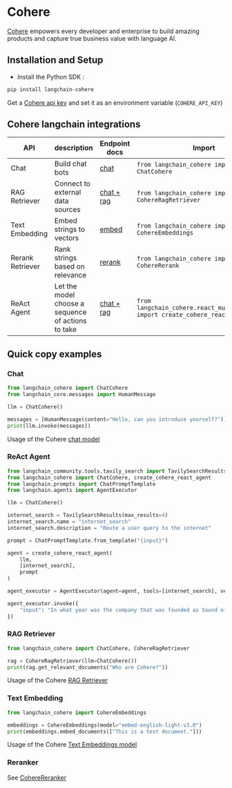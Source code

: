 # Cohere

[Cohere](https://cohere.com/) empowers every developer and enterprise to build amazing products and capture true business value with language AI.

## Installation and Setup
- Install the Python SDK :
```bash
pip install langchain-cohere
```

Get a [Cohere api key](https://dashboard.cohere.ai/) and set it as an environment variable (`COHERE_API_KEY`)

## Cohere langchain integrations

|API|description|Endpoint docs|Import|Example usage|
|---|---|---|---|---|
|Chat|Build chat bots|[chat](https://docs.cohere.com/reference/chat)|`from langchain_cohere import ChatCohere`|[cohere.ipynb](/docs/integrations/chat/cohere)|
|RAG Retriever|Connect to external data sources|[chat + rag](https://docs.cohere.com/reference/chat)|`from langchain_cohere import CohereRagRetriever`|[cohere.ipynb](/docs/integrations/retrievers/cohere)|
|Text Embedding|Embed strings to vectors|[embed](https://docs.cohere.com/reference/embed)|`from langchain_cohere import CohereEmbeddings`|[cohere.ipynb](/docs/integrations/text_embedding/cohere)|
|Rerank Retriever|Rank strings based on relevance|[rerank](https://docs.cohere.com/reference/rerank)|`from langchain_cohere import CohereRerank`|[cohere.ipynb](/docs/integrations/retrievers/cohere-reranker)|
|ReAct Agent|Let the model choose a sequence of actions to take|[chat + rag](https://docs.cohere.com/reference/chat)|`from langchain_cohere.react_multi_hop.agent import create_cohere_react_agent`|[notebook](https://github.com/cohere-ai/notebooks/blob/main/notebooks/Vanilla_Multi_Step_Tool_Use.ipynb)|

## Quick copy examples

### Chat

```python
from langchain_cohere import ChatCohere
from langchain_core.messages import HumanMessage

llm = ChatCohere()

messages = [HumanMessage(content="Hello, can you introduce yourself?")]
print(llm.invoke(messages))
```

Usage of the Cohere [chat model](/docs/integrations/chat/cohere)

### ReAct Agent

```python
from langchain_community.tools.tavily_search import TavilySearchResults
from langchain_cohere import ChatCohere, create_cohere_react_agent
from langchain.prompts import ChatPromptTemplate
from langchain.agents import AgentExecutor

llm = ChatCohere()

internet_search = TavilySearchResults(max_results=4)
internet_search.name = "internet_search"
internet_search.description = "Route a user query to the internet"

prompt = ChatPromptTemplate.from_template("{input}")

agent = create_cohere_react_agent(
    llm,
    [internet_search],
    prompt
)

agent_executor = AgentExecutor(agent=agent, tools=[internet_search], verbose=True)

agent_executor.invoke({
    "input": "In what year was the company that was founded as Sound of Music added to the S&P 500?",
})
```

### RAG Retriever

```python
from langchain_cohere import ChatCohere, CohereRagRetriever

rag = CohereRagRetriever(llm=ChatCohere())
print(rag.get_relevant_documents("Who are Cohere?"))
```

Usage of the Cohere [RAG Retriever](/docs/integrations/retrievers/cohere)

### Text Embedding

```python
from langchain_cohere import CohereEmbeddings

embeddings = CohereEmbeddings(model="embed-english-light-v3.0")
print(embeddings.embed_documents(["This is a test document."]))
```

Usage of the Cohere [Text Embeddings model](/docs/integrations/text_embedding/cohere)

### Reranker

See [CohereReranker](/docs/integrations/retrievers/cohere-reranker)
